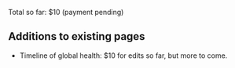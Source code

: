 Total so far: $10 (payment pending)

== Additions to existing pages ==

* Timeline of global health: $10 for edits so far, but more to come.


